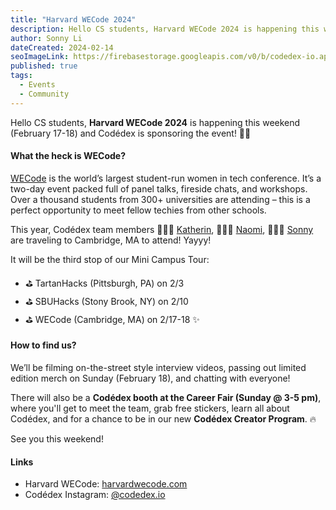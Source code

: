 ```yaml
---
title: "Harvard WECode 2024"
description: Hello CS students, Harvard WECode 2024 is happening this weekend (February 17-18) and Codédex is sponsoring the event! 🚌💨
author: Sonny Li
dateCreated: 2024-02-14
seoImageLink: https://firebasestorage.googleapis.com/v0/b/codedex-io.appspot.com/o/blogs%2Fwecode-2024%2Fbanner.gif?alt=media&token=ffd81969-d0a3-48b9-b6c3-b9f4dbe430aa
published: true
tags:
  - Events
  - Community
---
```


Hello CS students, **Harvard WECode 2024** is happening this weekend (February 17-18) and Codédex is sponsoring the event! 🚌💨

#### What the heck is WECode?

[WECode](https://www.harvardwecode.com) is the world’s largest student-run women in tech conference. It’s a two-day event packed full of panel talks, fireside chats, and workshops. Over a thousand students from 300+ universities are attending – this is a perfect opportunity to meet fellow techies from other schools.

This year, Codédex team members 👩🏻‍💻 [Katherin](https://www.linkedin.com/in/katherin-s-29970a124), 👩🏻‍💻 [Naomi](https://www.linkedin.com/in/naomixlee), 👨🏻‍💻 [Sonny](https://www.linkedin.com/in/sonnynomnom) are traveling to Cambridge, MA to attend! Yayyy!

It will be the third stop of our Mini Campus Tour:

- ⛳️ TartanHacks (Pittsburgh, PA) on 2/3
- ⛳️ SBUHacks (Stony Brook, NY) on 2/10
- ⛳️ WECode (Cambridge, MA) on 2/17-18 ✨

#### How to find us?

We’ll be filming on-the-street style interview videos, passing out limited edition merch on Sunday (February 18), and chatting with everyone!

There will also be a **Codédex booth at the Career Fair (Sunday @ 3-5 pm)**, where you'll get to meet the team, grab free stickers, learn all about Codédex, and for a chance to be in our new **Codédex Creator Program**. 🔥

See you this weekend!

#### Links

- Harvard WECode: [harvardwecode.com](https://www.harvardwecode.com)
- Codédex Instagram: [@codedex.io](https://www.instagram.com/codedex.io)
